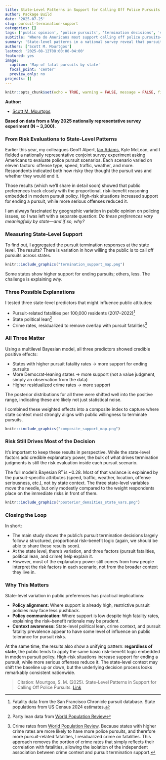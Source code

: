 ```yaml
---
title: State-Level Patterns in Support for Calling Off Police Pursuits
author: Package Build
date: '2025-07-25'
slug: pursuit-termination-support
categories: []
tags: ['public opinion', 'police pursuits', 'termination decisions', 'state variation', 'geographic analysis']
subtitle: "Where do Americans most support calling off police pursuits—and what factors drive those differences?"
summary: 'State-level patterns in a national survey reveal that pursuit-related fatalities, political lean, and crime rates combine to influence public support for calling off high-speed chases.'
authors: ['Scott M. Mourtgos']
lastmod: '2025-08-12T08:00:00-04:00'
featured: yes
image:
  caption: 'Map of fatal pursuits by state'
  focal_point: 'center'
  preview_only: no
projects: []
---
```


```r
knitr::opts_chunk$set(echo = TRUE, warning = FALSE, message = FALSE, fig.align = "center")
```

**Author:**

- [Scott M. Mourtgos](https://smourtgos.netlify.app/)

**Based on data from a May 2025 nationally representative survey experiment (N ~ 3,300).**


### From Risk Evaluations to State-Level Patterns

Earlier this year, my colleagues Geoff Alpert, [Ian Adams](https://ianadamsresearch.com/), Kyle McLean, and I fielded a nationally representative conjoint survey experiment asking Americans to evaluate police pursuit scenarios. Each scenario varied on eleven factors: offense type, speed, traffic, weather, and more. Respondents indicated both how risky they thought the pursuit was and whether they would end it.

Those results (which we’ll share in detail soon) showed that public preferences track closely with the proportional, risk–benefit reasoning embedded in modern pursuit policy. High-risk situations increased support for ending a pursuit, while more serious offenses reduced it.

I am always fascinated by geographic variation in public opinion on policing issues, so I was left with a separate question: *Do these preferences vary meaningfully by state—and if so, why?* 

### Measuring State-Level Support

To find out, I aggregated the pursuit termination responses at the state level. The results? There is variation in how willing the public is to call off pursuits across states.

```r
knitr::include_graphics("termination_support_map.png")
```

Some states show higher support for ending pursuits; others, less. The challenge is explaining _why_.

### Three Possible Explanations

I tested three state-level predictors that might influence public attitudes:

- Pursuit-related fatalities per 100,000 residents (2017–2022)[^1]
- State political lean[^2]
- Crime rates, residualized to remove overlap with pursuit fatalities[^3]

### All Three Matter

Using a multilevel Bayesian model, all three predictors showed credible positive effects:

- States with higher pursuit fatality rates → more support for ending pursuits
- More Democrat-leaning states → more support (not a value judgment, simply an observation from the data)
- Higher residualized crime rates → more support

The posterior distributions for all three were shifted well into the positive range, indicating these are likely not just statistical noise.

I combined these weighted effects into a composite index to capture where state context most strongly aligns with public willingness to terminate pursuits.

```r
knitr::include_graphics("composite_support_map.png")
```

### Risk Still Drives Most of the Decision

It’s important to keep these results in perspective. While the state-level factors add credible explanatory power, the bulk of what drives termination judgments is still the risk evaluation inside each pursuit scenario.

The full model’s Bayesian R² is ~0.28. Most of that variance is explained by the pursuit-specific attributes (speed, traffic, weather, location, offense seriousness, etc.), not by state context. The three state-level variables move the needle, but only modestly compared to the weight respondents place on the immediate risks in front of them.

```r
knitr::include_graphics("posterior_densities_state_vars.png")
```

### Closing the Loop

In short:

* The main study shows the public’s pursuit termination decisions largely follow a structured, proportional risk–benefit logic (again, we should be able to share these results soon).
* At the state level, there’s variation, and three factors (pursuit fatalities, political lean, and crime) help explain it.
* However, most of the explanatory power still comes from how people interpret the risk factors in each scenario, not from the broader context they live in.

### Why This Matters

State-level variation in public preferences has practical implications:

- **Policy alignment:** Where support is already high, restrictive pursuit policies may face less pushback.  
- **Policy communication:** Where support is low despite high fatality rates, explaining the risk–benefit rationale may be prudent.  
- **Context awareness:** State-level political lean, crime context, and pursuit fatality prevalence appear to have some level of influence on public tolerance for pursuit risks.  

At the same time, the results also show a unifying pattern: **regardless of state**, the public tends to apply the same basic risk–benefit logic embedded in modern pursuit policy. High-risk situations increase support for ending a pursuit, while more serious offenses reduce it. The state-level context may shift the baseline up or down, but the underlying decision process looks remarkably consistent nationwide.



>Citation: Mourtgos, S. M. (2025). State-Level Patterns in Support for Calling Off Police Pursuits. [Link](https://smourtgos.netlify.app/post/pursuit-termination-support/)

[^1]: Fatality data from the San Francisco Chronicle pursuit database. State populations from US Census 2024 estimates.
[^2]: Party lean data from [World Population Review](https://worldpopulationreview.com/state-rankings/political-parties-by-state)
[^3]: Crime rates from [World Population Review](https://worldpopulationreview.com/state-rankings/crime-rate-by-state). Because states with higher crime rates are more likely to have more police pursuits, and therefore more pursuit-related fatalities, I residualized crime on fatalities. This approach removes the portion of crime rates that simply reflects their correlation with fatalities, allowing the isolation of the independent association between crime context and pursuit termination support.
